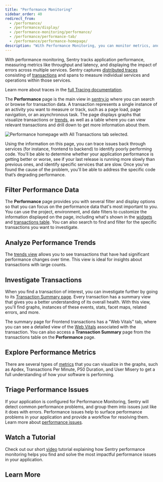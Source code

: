 ```yaml
---
title: "Performance Monitoring"
sidebar_order: 40
redirect_from:
  - /performance/
  - /performance/display/
  - /performance-monitoring/performance/
  - /performance/performance-tab/
  - /performance/performance-homepage/
description: "With Performance Monitoring, you can monitor metrics, and quickly identify & fix errors, while ensuring your application continues to perform at its best."
---
```


With performance monitoring, Sentry tracks application performance, measuring metrics like throughput and latency, and displaying the impact of errors across multiple services. Sentry captures [distributed traces](/product/sentry-basics/tracing/distributed-tracing/) consisting of [transactions](/product/performance/transaction-summary/#what-is-a-transaction) and spans to measure individual services and operations within those services.

<Note>

Learn more about traces in the [full Tracing documentation](/product/sentry-basics/tracing/).

</Note>

The **Performance** page is the main view in [sentry.io](https://sentry.io) where you can search or browse for transaction data. A transaction represents a single instance of an activity you want to measure or track, such as a page load, page navigation, or an asynchronous task. The page displays graphs that visualize transactions or [trends](/product/performance/trends/), as well as a table where you can view relevant transactions and drill down to get more information about them.

![Performance homepage with All Transactions tab selected.](01_full_widget_all.png)

Using the information on this page, you can trace issues back through services (for instance, frontend to backend) to identify poorly performing code. You'll be able to determine whether your application performance is getting better or worse, see if your last release is running more slowly than previous ones, and identify specific services that are slow. Once you've found the cause of the problem, you'll be able to address the specific code that’s degrading performance.

## Filter Performance Data

The **Performance** page provides you with several filter and display options so that you can focus on the performance data that's most important to you. You can use the project, environment, and date filters to customize the information displayed on the page, including what's shown in the [widgets](/product/performance/filters-display/#widgets) and [transactions table](/product/performance/filters-display/#transaction-table). You can also search to find and filter for the specific transactions you want to investigate.

## Analyze Performance Trends

The [trends view](/product/performance/trends/) allows you to see transactions that have had significant performance changes over time. This view is ideal for insights about transactions with large counts.

## Investigate Transactions

When you find a transaction of interest, you can investigate further by going to its [Transaction Summary page](/product/performance/transaction-summary). Every transaction has a summary view that gives you a better understanding of its overall health. With this view, you'll find graphs, instances of these events, stats, facet maps, related errors, and more.

The summary page for Frontend transactions has a "Web Vitals" tab, where you can see a detailed view of the [Web Vitals](/product/performance/web-vitals/) associated with the transaction. You can also access a **Transaction Summary** page from the transactions table on the **Performance** page.

## Explore Performance Metrics

There are several types of [metrics](/product/performance/metrics/) that you can visualize in the graphs, such as Apdex, Transactions Per Minute, P50 Duration, and User Misery to get a full understanding of how your software is performing.

## Triage Performance Issues

If your application is configured for Performance Monitoring, Sentry will detect common performance problems, and group them into issues just like it does with errors. Performance issues help to surface performance problems in your application and provide a workflow for resolving them. Learn more about [performance issues](/product/issues/issue-details/performance-issues/).

## Watch a Tutorial

Check out our short [video](/product/performance/performance-video/) tutorial explaining how Sentry performance monitoring helps you find and solve the most impactful performance issues in your application.

## Learn More

<PageGrid />
